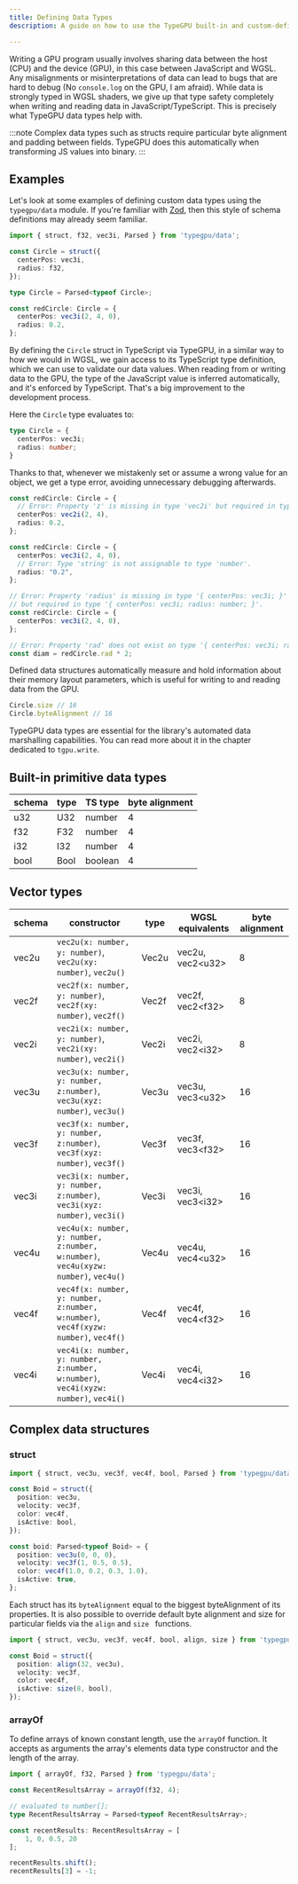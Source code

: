 ```yaml
---
title: Defining Data Types
description: A guide on how to use the TypeGPU built-in and custom-defined data types.

---
```



Writing a GPU program usually involves sharing data between the host (CPU) and the device (GPU), in this case between JavaScript and WGSL. Any misalignments or misinterpretations of data can lead to bugs that are hard to debug (No `console.log` on the GPU, I am afraid). While data is strongly typed in WGSL shaders, we give up that type safety completely when writing and reading data in JavaScript/TypeScript. This is precisely what TypeGPU data types help with.

:::note
Complex data types such as structs require particular byte alignment and padding between fields. TypeGPU does this automatically when transforming JS values into binary.
:::

## Examples

Let's look at some examples of defining custom data types using the `typegpu/data` module. If you're familiar with [Zod](https://zod.dev/), then this style of schema definitions may already seem familiar.

```ts
import { struct, f32, vec3i, Parsed } from 'typegpu/data';

const Circle = struct({
  centerPos: vec3i,
  radius: f32,
});

type Circle = Parsed<typeof Circle>;

const redCircle: Circle = {
  centerPos: vec3i(2, 4, 0),
  radius: 0.2,
};
```

By defining the `Circle` struct in TypeScript via TypeGPU, in a similar way to how we would in WGSL, we gain access to its TypeScript type definition, which we can use to validate our data values. When reading from or writing data to the GPU, the type of the JavaScript value is inferred automatically, and it's enforced by TypeScript. That's a big improvement to the development process.

Here the `Circle` type evaluates to: 

```ts
type Circle = {
  centerPos: vec3i;
  radius: number;
}
```

Thanks to that, whenever we mistakenly set or assume a wrong value for an object, we get a type error, avoiding unnecessary debugging afterwards.

```ts
const redCircle: Circle = {
  // Error: Property 'z' is missing in type 'vec2i' but required in type 'vec3i'.
  centerPos: vec2i(2, 4), 
  radius: 0.2,
};

const redCircle: Circle = {
  centerPos: vec3i(2, 4, 0), 
  // Error: Type 'string' is not assignable to type 'number'.
  radius: "0.2",
};

// Error: Property 'radius' is missing in type '{ centerPos: vec3i; }' 
// but required in type '{ centerPos: vec3i; radius: number; }'.
const redCircle: Circle = {
  centerPos: vec3i(2, 4, 0), 
};

// Error: Property 'rad' does not exist on type '{ centerPos: vec3i; radius: number; }'.
const diam = redCircle.rad * 2;
```

Defined data structures automatically measure and hold information about their memory layout parameters, which is useful for writing to and reading data from the GPU.

```ts
Circle.size // 16
Circle.byteAlignment // 16
```

TypeGPU data types are essential for the library's automated data marshalling capabilities. You can read more about it in the chapter dedicated to `tgpu.write`.

## Built-in primitive data types

| schema | type |  TS type | byte alignment|
| --- | --- | --- | --- |
| u32 | U32 | number | 4 |
| f32 | F32 | number | 4 |
| i32 | I32 | number | 4 |
| bool | Bool | boolean | 4 |

## Vector types

| schema | constructor | type |  WGSL equivalents | byte alignment|
| --- | --- | --- | --- | --- |
| vec2u | `vec2u(x: number, y: number)`, `vec2u(xy: number)`, `vec2u()` | Vec2u | vec2u, vec2\<u32\> | 8 |
| vec2f | `vec2f(x: number, y: number)`, `vec2f(xy: number)`, `vec2f()` | Vec2f | vec2f, vec2\<f32\> | 8 |
| vec2i | `vec2i(x: number, y: number)`, `vec2i(xy: number)`, `vec2i()` | Vec2i | vec2i, vec2\<i32\> | 8 |
| vec3u | `vec3u(x: number, y: number, z:number)`, `vec3u(xyz: number)`, `vec3u()`  | Vec3u | vec3u, vec3\<u32\> | 16 |
| vec3f | `vec3f(x: number, y: number, z:number)`, `vec3f(xyz: number)`, `vec3f()`  | Vec3f | vec3f, vec3\<f32\> | 16 |
| vec3i | `vec3i(x: number, y: number, z:number)`, `vec3i(xyz: number)`, `vec3i()`  | Vec3i | vec3i, vec3\<i32\> | 16 |
| vec4u | `vec4u(x: number, y: number, z:number, w:number)`, `vec4u(xyzw: number)`, `vec4u()`  | Vec4u | vec4u, vec4\<u32\> | 16 |
| vec4f | `vec4f(x: number, y: number, z:number, w:number)`, `vec4f(xyzw: number)`, `vec4f()`  | Vec4f | vec4f, vec4\<f32\> | 16 |
| vec4i | `vec4i(x: number, y: number, z:number, w:number)`, `vec4i(xyzw: number)`, `vec4i()`  | Vec4i | vec4i, vec4\<i32\> | 16 |

## Complex data structures

### struct

```ts 
import { struct, vec3u, vec3f, vec4f, bool, Parsed } from 'typegpu/data';

const Boid = struct({
  position: vec3u,
  velocity: vec3f,
  color: vec4f,
  isActive: bool,
});

const boid: Parsed<typeof Boid> = {
  position: vec3u(0, 0, 0),
  velocity: vec3f(1, 0.5, 0.5),
  color: vec4f(1.0, 0.2, 0.3, 1.0),
  isActive: true,
};
```

Each struct has its `byteAlignment` equal to the biggest byteAlignment of its properties. It is also possible to override default byte alignment and size for particular fields via the `align` and `size ` functions.

```ts 
import { struct, vec3u, vec3f, vec4f, bool, align, size } from 'typegpu/data';

const Boid = struct({
  position: align(32, vec3u),
  velocity: vec3f,
  color: vec4f,
  isActive: size(8, bool),
});
```

### arrayOf

To define arrays of known constant length, use the `arrayOf` function. It accepts as arguments the array's elements data type constructor and the length of the array.

```ts
import { arrayOf, f32, Parsed } from 'typegpu/data';

const RecentResultsArray = arrayOf(f32, 4);

// evaluated to number[];
type RecentResultsArray = Parsed<typeof RecentResultsArray>;

const recentResults: RecentResultsArray = [
    1, 0, 0.5, 20
];

recentResults.shift();
recentResults[3] = -1;
```

